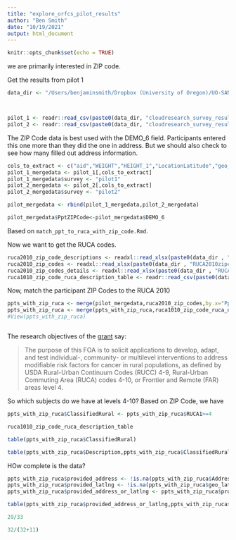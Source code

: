 ```yaml
---
title: "explore_orfcs_pilot_results"
author: "Ben Smith"
date: "10/19/2021"
output: html_document
---
```


```r
knitr::opts_chunk$set(echo = TRUE)
```


we are primarily interested in ZIP code.

Get the results from pilot 1

```r
data_dir <- "/Users/benjaminsmith/Dropbox (University of Oregon)/UO-SAN Lab/Berkman Lab/Devaluation/analysis_files/data/"



pilot_1 <- readr::read_csv(paste0(data_dir, "cloudresearch_survey_results/Oregon Rural Food Consumption Survey Bespoke CR_October 18, 2021_11.34_pilot1.csv"))
pilot_2 <- readr::read_csv(paste0(data_dir, "cloudresearch_survey_results/ORFCS Bespoke CR2_October 18, 2021_11.31_pilot2.csv"))
```

The ZIP Code data is best used with the DEMO_6 field. Participants entered this one more than they did the one in address. But we should also check to see how many filled out address information.

```r

cols_to_extract <- c("aid","WEIGHT","HEIGHT_1","LocationLatitude","geo_lat","LocationLongitude","geo_lng", "AddressNum_1", "Address_1","Address_2", "Address_3","DEMO_6")
pilot_1_mergedata <- pilot_1[,cols_to_extract]
pilot_1_mergedata$survey <- "pilot1"
pilot_2_mergedata <- pilot_2[,cols_to_extract]
pilot_2_mergedata$survey <- "pilot2"

pilot_mergedata <- rbind(pilot_1_mergedata,pilot_2_mergedata)

pilot_mergedata$PptZIPCode<-pilot_mergedata$DEMO_6
```

Based on `match_ppt_to_ruca_with_zip_code.Rmd`.


Now we want to get the RUCA codes.

```r
ruca2010_zip_code_descriptions <- readxl::read_xlsx(paste0(data_dir , "RUCA2010zipcode.xlsx" ),sheet = 1)
ruca2010_zip_codes <- readxl::read_xlsx(paste0(data_dir , "RUCA2010zipcode.xlsx" ),sheet = "Data")
ruca2010_zip_codes_details <- readxl::read_xlsx(paste0(data_dir , "RUCA2010zipcode.xlsx" ),sheet = "RUCA code description")
ruca1010_zip_code_ruca_description_table <- readr::read_csv(paste0(data_dir,"RUCA2010zipcode_primary_code_key.csv"))
```

Now, match the participant ZIP Codes to the RUCA 2010

```r
ppts_with_zip_ruca <- merge(pilot_mergedata,ruca2010_zip_codes,by.x="PptZIPCode",by.y="ZIP_CODE",all.x=TRUE,all.y=FALSE)
ppts_with_zip_ruca <- merge(ppts_with_zip_ruca,ruca1010_zip_code_ruca_description_table, by.x="RUCA1",by.y="PrimaryCode")
#View(ppts_with_zip_ruca)



```

The research objectives of the [grant](https://grants.nih.gov/grants/guide/rfa-files/RFA-CA-20-051.html) say:

> The purpose of this FOA is to solicit applications to develop, adapt, and test individual-, community- or multilevel interventions to address modifiable risk factors for cancer in rural populations, as defined by USDA Rural-Urban Continuum Codes (RUCC) 4-9, Rural-Urban Commuting Area (RUCA) codes 4-10, or Frontier and Remote (FAR) areas level 4.

So which subjects do we have at levels 4-10? Based on ZIP Code, we have

```r
ppts_with_zip_ruca$ClassifiedRural <- ppts_with_zip_ruca$RUCA1>=4
```

```r
ruca1010_zip_code_ruca_description_table
```
```r
table(ppts_with_zip_ruca$ClassifiedRural)
```


```r
table(ppts_with_zip_ruca$Description,ppts_with_zip_ruca$ClassifiedRural)

```


HOw complete is the data?

```r
ppts_with_zip_ruca$provided_address <- !is.na(ppts_with_zip_ruca$Address_1) & !is.na(ppts_with_zip_ruca$AddressNum_1) & !is.na(ppts_with_zip_ruca$Address_2)
ppts_with_zip_ruca$provided_latlng <- !is.na(ppts_with_zip_ruca$geo_lat)
ppts_with_zip_ruca$provided_address_or_latlng <- ppts_with_zip_ruca$provided_address | ppts_with_zip_ruca$provided_latlng

table(ppts_with_zip_ruca$provided_address_or_latlng,ppts_with_zip_ruca$survey)

29/33

32/(32+11)
```

